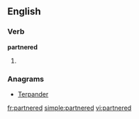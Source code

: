 ==English==

===Verb===
'''partnered'''

# {{past of|[[partner]]}}

===Anagrams===
* {{alphagram|adeenprrt}} [[Terpander#English|Terpander]]
[[fr:partnered]]
[[simple:partnered]]
[[vi:partnered]]